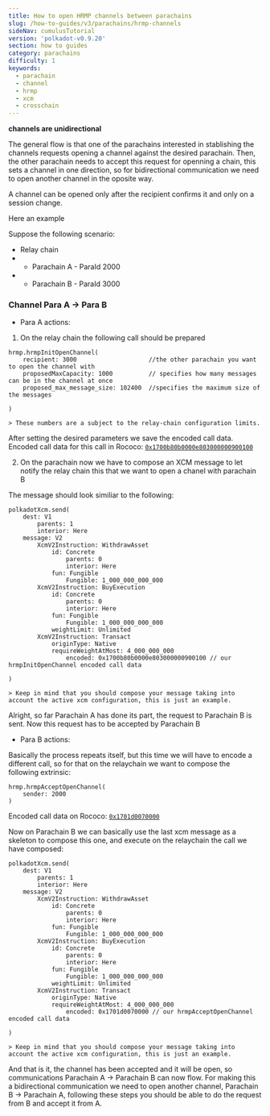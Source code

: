 ```yaml
---
title: How to open HRMP channels between parachains
slug: /how-to-guides/v3/parachains/hrmp-channels
sideNav: cumulusTutorial
version: 'polkadot-v0.9.20'
section: how to guides
category: parachains
difficulty: 1
keywords:
  - parachain
  - channel
  - hrmp
  - xcm
  - crosschain
---
```


**channels are unidirectional**

The general flow is that one of the parachains interested in stablishing the channels requests opening a channel against the desired parachain.
Then, the other parachain needs to accept this request for openning a chain, this sets a channel in one direction, so for bidirectional communication we need to open another channel in the oposite way.

A channel can be opened only after the recipient confirms it and only on a session change.

Here an example

Suppose the following scenario:
- Relay chain
- - Parachain A - ParaId 2000
- - Parachain B - ParaId 3000

### Channel Para A -> Para B

- Para A actions:
1. On the relay chain the following call should be prepared
```
hrmp.hrmpInitOpenChannel(
    recipient: 3000                    //the other parachain you want to open the channel with 
    proposedMaxCapacity: 1000          // specifies how many messages can be in the channel at once
    proposed_max_message_size: 102400  //specifies the maximum size of the messages
    
)

> These numbers are a subject to the relay-chain configuration limits.
```
After setting the desired parameters we save the encoded call data.
Encoded call data for this call in Rococo: [`0x1700b80b0000e803000000900100`](https://polkadot.js.org/apps/?rpc=wss%3A%2F%2Frococo-rpc.polkadot.io#/extrinsics/decode/0x1700b80b0000e803000000900100)

2. On the parachain now we have to compose an XCM message to let notify the relay chain this that we want to open a chanel with parachain B

The message should look similiar to the following:
```
polkadotXcm.send(
    dest: V1
        parents: 1
        interior: Here
    message: V2
        XcmV2Instruction: WithdrawAsset
            id: Concrete
                parents: 0
                interior: Here
            fun: Fungible
                Fungible: 1_000_000_000_000
        XcmV2Instruction: BuyExecution
            id: Concrete
                parents: 0
                interior: Here
            fun: Fungible
                Fungible: 1_000_000_000_000
            weightLimit: Unlimited
        XcmV2Instruction: Transact
            originType: Native
            requireWeightAtMost: 4_000_000_000
                encoded: 0x1700b80b0000e803000000900100 // our hrmpInitOpenChannel encoded call data

)

> Keep in mind that you should compose your message taking into account the active xcm configuration, this is just an example.
```

Alright, so far Parachain A has done its part, the request to Parachain B is sent. Now this request has to be accepted by Parachain B

- Para B actions:

Basically the process repeats itself, but this time we will have to encode a different call, so for that on the relaychain we want to compose the following extrinsic:

```
hrmp.hrmpAcceptOpenChannel(
    sender: 2000
)
```

Encoded call data on Rococo: [`0x1701d0070000`](https://polkadot.js.org/apps/?rpc=wss%3A%2F%2Frococo-rpc.polkadot.io#/extrinsics/decode/0x1701d0070000)

Now on Parachain B we can basically use the last xcm message as a skeleton to compose this one, and execute on the relaychain the call we have composed:

```
polkadotXcm.send(
    dest: V1
        parents: 1
        interior: Here
    message: V2
        XcmV2Instruction: WithdrawAsset
            id: Concrete
                parents: 0
                interior: Here
            fun: Fungible
                Fungible: 1_000_000_000_000
        XcmV2Instruction: BuyExecution
            id: Concrete
                parents: 0
                interior: Here
            fun: Fungible
                Fungible: 1_000_000_000_000
            weightLimit: Unlimited
        XcmV2Instruction: Transact
            originType: Native
            requireWeightAtMost: 4_000_000_000
                encoded: 0x1701d0070000 // our hrmpAcceptOpenChannel encoded call data

)

> Keep in mind that you should compose your message taking into account the active xcm configuration, this is just an example.
```

And that is it, the channel has been accepted and it will be open, so communications Parachain A -> Parachain B can now flow.
For making this a bidirectional communication we need to open another channel, Parachain B -> Parachain A, following these steps you should be able to do the request from B and accept it from A.